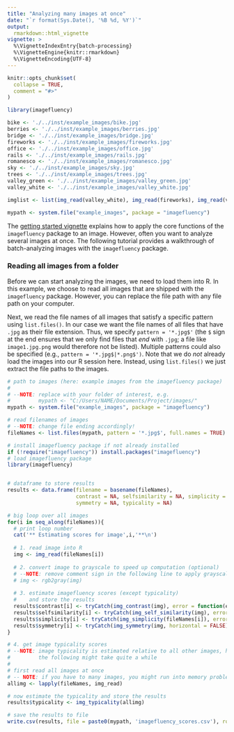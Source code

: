 ```yaml
---
title: "Analyzing many images at once"
date: "`r format(Sys.Date(), '%B %d, %Y')`"
output:
  rmarkdown::html_vignette
vignette: >
  %\VignetteIndexEntry{batch-processing}
  %\VignetteEngine{knitr::rmarkdown}
  %\VignetteEncoding{UTF-8}
---
```


```r
knitr::opts_chunk$set(
  collapse = TRUE,
  comment = "#>"
)
```

<style>
figure {
    display: inline-block;
    horizontal-align: center;
    margin: 2px;
}
figure img {
    vertical-align: bottom;
}
figure figcaption {
    text-align: center;
}
</style>

```r
library(imagefluency)

bike <- './../inst/example_images/bike.jpg'
berries <- './../inst/example_images/berries.jpg'
bridge <- './../inst/example_images/bridge.jpg'
fireworks <- './../inst/example_images/fireworks.jpg'
office <- './../inst/example_images/office.jpg'
rails <- './../inst/example_images/rails.jpg'
romanesco <- './../inst/example_images/romanesco.jpg'
sky <- './../inst/example_images/sky.jpg'
trees <- './../inst/example_images/trees.jpg'
valley_green <- './../inst/example_images/valley_green.jpg'
valley_white <- './../inst/example_images/valley_white.jpg'

imglist <- list(img_read(valley_white), img_read(fireworks), img_read(valley_green))

mypath <- system.file("example_images", package = "imagefluency")

```

The [getting started vignette](getting-started.html) explains how to apply the core functions of the `imagefluency` package to an image. However, often you want to analyze several images at once. The following tutorial provides a walkthrough of batch-analyzing images with the `imagefluency` package.

### Reading all images from a folder

Before we can start analyzing the images, we need to load them into R. In this example, we choose to read all images that are shipped with the `imagefluency` package. However, you can replace the file path with any file path on your computer.

Next, we read the file names of all images that satisfy a specific pattern using `list.files()`. In our case we want the file names of all files that have `.jpg` as their file extension. Thus, we specify `pattern = '*.jpg$'` (the `$` sign at the end ensures that we only find files that _end_ with `.jpg`; a file like `image1.jpg.png` would therefore not be listed). Multiple patterns could also be specified (e.g., `pattern = '*.jpg$|*.png$')`. Note that we do _not_ already load the images into our R session here. Instead, using `list.files()` we just extract the file paths to the images.

```r
# path to images (here: example images from the imagefluency package)
# 
# --NOTE: replace with your folder of interest, e.g.
#         mypath <- "C:/Users/NAME/Documents/Project/images/" 
mypath <- system.file("example_images", package = "imagefluency")

# read filenames of images
# --NOTE: change file ending accordingly!
fileNames <- list.files(mypath, pattern = '*.jpg$', full.names = TRUE)
```


```r
# install imagefluency package if not already installed
if (!require("imagefluency")) install.packages("imagefluency")
# load imagefluency package
library(imagefluency)


# dataframe to store results 
results <- data.frame(filename = basename(fileNames),
                      contrast = NA, selfsimilarity = NA, simplicity = NA,
                      symmetry = NA, typicality = NA)

# big loop over all images
for(i in seq_along(fileNames)){
  # print loop number
  cat('** Estimating scores for image',i,'**\n')
  
  # 1. read image into R
  img <- img_read(fileNames[i])
  
  # 2. convert image to grayscale to speed up computation (optional)
  # --NOTE: remove comment sign in the following line to apply grayscale conversion
  # img <- rgb2gray(img)
  
  # 3. estimate imagefluency scores (except typicality)
  #    and store the results
  results$contrast[i] <- tryCatch(img_contrast(img), error = function(err) NA)
  results$selfsimilarity[i] <- tryCatch(img_self_similarity(img), error = function(err) NA)
  results$simplicity[i] <- tryCatch(img_simplicity(fileNames[i]), error = function(err) NA)
  results$symmetry[i] <- tryCatch(img_symmetry(img, horizontal = FALSE), error = function(err) NA)
}

# 4. get image typicality scores
# --NOTE: image typicality is estimated relative to all other images, hence,
#         the following might take quite a while
# 
# first read all images at once
# -- NOTE: if you have to many images, you might run into memory problems
allimg <- lapply(fileNames, img_read)

# now estimate the typicality and store the results
results$typicality <- img_typicality(allimg)

# save the results to file
write.csv(results, file = paste0(mypath, 'imagefluency_scores.csv'), row.names = FALSE)
```

